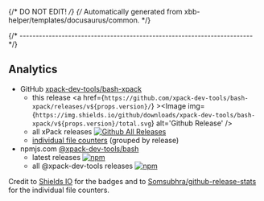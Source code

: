 {/* DO NOT EDIT! */}
{/* Automatically generated from xbb-helper/templates/docusaurus/common. */}


{/* ------------------------------------------------------------------------ */}

## Analytics

- GitHub [xpack-dev-tools/bash-xpack](https://github.com/xpack-dev-tools/bash-xpack/)
  - this release <a href={`https://github.com/xpack-dev-tools/bash-xpack/releases/v${props.version}/`} ><Image img={`https://img.shields.io/github/downloads/xpack-dev-tools/bash-xpack/v${props.version}/total.svg`} alt='Github Release' /></a>
  - all xPack releases [![Github All Releases](https://img.shields.io/github/downloads/xpack-dev-tools/bash-xpack/total.svg)](https://github.com/xpack-dev-tools/bash-xpack/releases/)
  - [individual file counters](https://somsubhra.github.io/github-release-stats/?username=xpack-dev-tools&repository=bash-xpack) (grouped by release)
- npmjs.com [@xpack-dev-tools/bash](https://www.npmjs.com/package/@xpack-dev-tools/bash)
  - latest releases [![npm](https://img.shields.io/npm/dw/@xpack-dev-tools/bash.svg)](https://www.npmjs.com/package/@xpack-dev-tools/bash/)
  - all @xpack-dev-tools releases [![npm](https://img.shields.io/npm/dt/@xpack-dev-tools/bash.svg)](https://www.npmjs.com/package/@xpack-dev-tools/bash/)

Credit to [Shields IO](https://shields.io) for the badges and to
[Somsubhra/github-release-stats](https://github.com/Somsubhra/github-release-stats)
for the individual file counters.
